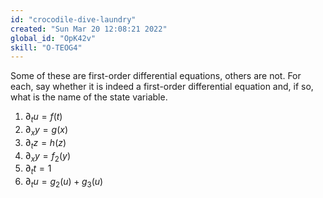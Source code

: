 ```yaml
---
id: "crocodile-dive-laundry"
created: "Sun Mar 20 12:08:21 2022"
global_id: "OpK42v"
skill: "O-TEOG4"
---
```




Some of these are first-order differential equations, others are not. For each, say whether it is indeed a first-order differential equation and, if so, what is the name of the state variable.

1. $\partial_t u = f(t)$ <!-- RHS is not function of u -->
2. $\partial_x y = g(x)$ <!-- RHS is not function of y -->
3. $\partial_t z = h(z)$ <!-- z is the state variable -->
4. $\partial_x y = f_2(y)$ <!-- y is the state variable -->
5. $\partial_t t = 1$ <!-- just an ordinary derivative -->
6. $\partial_t u = g_2(u) + g_3(u)$ <!-- u is the state variable -->



